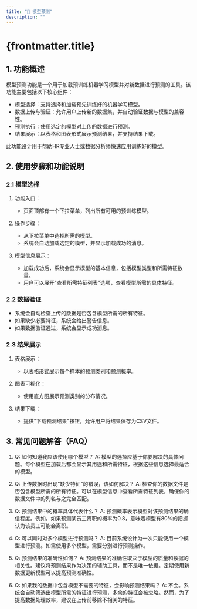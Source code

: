 ```yaml
---
title: "🔮 模型预测"
description: ""
---
```


# {frontmatter.title}

## 1. 功能概述

模型预测功能是一个用于加载预训练机器学习模型并对新数据进行预测的工具。该功能主要包括以下核心组件：

- 模型选择：支持选择和加载预先训练好的机器学习模型。
- 数据上传与验证：允许用户上传新的数据集，并自动验证数据与模型的兼容性。
- 预测执行：使用选定的模型对上传的数据进行预测。
- 结果展示：以表格和图表形式展示预测结果，并支持结果下载。

此功能设计用于帮助HR专业人士或数据分析师快速应用训练好的模型。

## 2. 使用步骤和功能说明

### 2.1 模型选择

1. 功能入口：
    - 页面顶部有一个下拉菜单，列出所有可用的预训练模型。

2. 操作步骤：
    - 从下拉菜单中选择所需的模型。
    - 系统会自动加载选定的模型，并显示加载成功的消息。

3. 模型信息展示：
    - 加载成功后，系统会显示模型的基本信息，包括模型类型和所需特征数量。
    - 用户可以展开"查看所需特征列表"选项，查看模型所需的具体特征。

### 2.2 数据验证

- 系统会自动检查上传的数据是否包含模型所需的所有特征。
- 如果缺少必要特征，系统会给出警告信息。
- 如果数据验证通过，系统会显示成功消息。

### 2.3 结果展示

1. 表格展示：
    - 以表格形式展示每个样本的预测类别和预测概率。

2. 图表可视化：
    - 使用直方图展示预测类别的分布情况。

3. 结果下载：
    - 提供"下载预测结果"按钮，允许用户将结果保存为CSV文件。

## 3. 常见问题解答（FAQ）

1. Q: 如何知道我应该使用哪个模型？
   A: 模型的选择应基于你要解决的具体问题。每个模型在加载后都会显示其用途和所需特征，根据这些信息选择最适合的模型。

2. Q: 上传数据时出现"缺少特征"的错误，该如何解决？
   A: 检查你的数据文件是否包含模型所需的所有特征。可以在模型信息中查看所需特征列表，确保你的数据文件中的列名与之完全匹配。

3. Q: 预测结果中的概率具体代表什么？
   A: 预测概率表示模型对该预测结果的确信程度。例如，如果预测某员工离职的概率为0.8，意味着模型有80%的把握认为该员工可能会离职。

4. Q: 可以同时对多个模型进行预测吗？
   A: 目前系统设计为一次只能使用一个模型进行预测。如需使用多个模型，需要分别进行预测操作。

5. Q: 预测结果的准确性如何？
   A: 预测结果的准确性取决于模型的质量和数据的相关性。建议将预测结果作为决策的辅助工具，而不是唯一依据。定期使用新数据更新模型可以提高预测准确性。

6. Q: 如果我的数据中包含模型不需要的特征，会影响预测结果吗？
   A: 不会。系统会自动筛选出模型所需的特征进行预测，多余的特征会被忽略。然而，为了提高数据处理效率，建议在上传前移除不相关的特征。